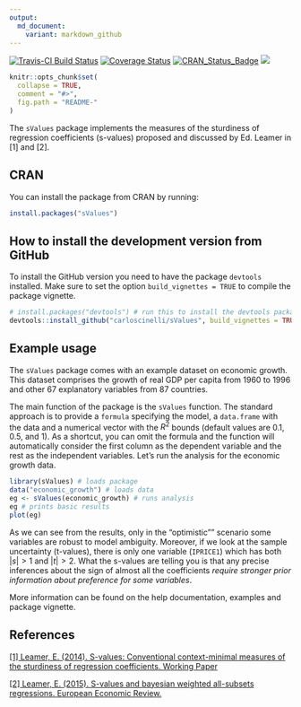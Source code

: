 ```yaml
---
output:
  md_document:
    variant: markdown_github
---
```


<!-- README.md is generated from README.Rmd. Please edit that file -->
[![Travis-CI Build Status](https://travis-ci.org/carloscinelli/sValues.svg?branch=master)](https://travis-ci.org/carloscinelli/sValues)
[![Coverage Status](https://img.shields.io/codecov/c/github/carloscinelli/benford.analysis/master.svg)](https://codecov.io/github/carloscinelli/benford.analysis?branch=master)
[![CRAN_Status_Badge](http://www.r-pkg.org/badges/version/sValues)](http://cran.r-project.org/web/packages/sValues)
![](http://cranlogs.r-pkg.org/badges/grand-total/sValues)

```r
knitr::opts_chunk$set(
  collapse = TRUE,
  comment = "#>",
  fig.path = "README-"
)
```

The `sValues` package implements the measures of the sturdiness of regression coefficients (s-values) proposed and discussed by Ed. Leamer in [1] and [2]. 

## CRAN

You can install the package from CRAN by running:

```r
install.packages("sValues")
```


## How to install the development version from GitHub

To install the GitHub version you need to have the package `devtools` installed. Make sure to set the option `build_vignettes = TRUE` to compile the package vignette. 

```r
# install.packages("devtools") # run this to install the devtools package
devtools::install_github("carloscinelli/sValues", build_vignettes = TRUE)
```

## Example usage
The `sValues` package comes with an example dataset on economic growth. This dataset comprises the growth of real GDP per capita from 1960 to 1996 and other 67 explanatory variables from 87 countries. 

The main function of the package is the `sValues` function. The standard approach is to provide a `formula` specifying the model, a `data.frame` with the data and a numerical vector with the $R^2$ bounds (default values are $0.1$, $0.5$, and $1$). As a shortcut, you can omit the formula and the function will automatically consider the first column as the dependent variable and the rest as the independent variables. Let's run the analysis for the economic growth data.

```r
library(sValues) # loads package
data("economic_growth") # loads data
eg <- sValues(economic_growth) # runs analysis
eg # prints basic results
plot(eg)
```

As we can see from the results, only in the "optimistic"" scenario some variables are robust to model ambiguity. Moreover, if we look at the sample uncertainty (t-values), there is only one variable (`IPRICE1`) which has both $|s| > 1$ and $|t| > 2$. What the s-values are telling you is that any precise inferences about the sign of almost all the coefficients *require stronger prior information about preference for some variables*.

More information can be found on the help documentation, examples and package vignette.


## References

[[1] Leamer, E. (2014). S-values: Conventional context-minimal measures of the sturdiness of regression coefficients. Working Paper](http://www.anderson.ucla.edu/faculty/edward.leamer/documents/Leamer_on_Conventional_Measures_of_Model_Ambiguity.pdf)

[[2] Leamer, E. (2015). S-values and bayesian weighted all-subsets regressions. European Economic Review.](http://www.sciencedirect.com/science/article/pii/S0014292115000641)